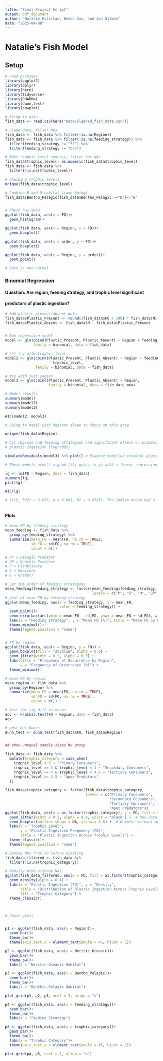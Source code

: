 ```yaml
---
title: "Final Project Script"
output: pdf_document
author: "Natalie Holsclaw, Becca Cox, and Jon Gilman"
date: "2025-04-08"
---
```



# Natalie's Fish Model

## Setup

```r
# Load packages
library(ggplot2)
library(dplyr)
library(here)
library(tidyverse)
library(DHARMa)
library(dunn.test)
library(cowplot)

# Bring in data
fish_data <- read.csv(here("Data/cleaned_fish_data.csv"))

# Clean data, filter NAs
fish_data <- fish_data %>% filter(!is.na(Region))
fish_data <- fish_data %>% filter(!is.na(feeding_strategy)) %>% 
  filter(feeding_strategy != "??") %>% 
  filter(feeding_strategy != "n/a")

# Make trophic level numeric, filter for NAs
fish_data$trophic_level<- as.numeric(fish_data$trophic_level)
fish_data <- fish_data %>% 
  filter(!is.na(trophic_level))

# Checking trophic levels
unique(fish_data$trophic_level)

# Combine B and D habitat (same thing)
fish_data$Bentho_Pelagic[fish_data$Bentho_Pelagic =="D"]<-"B"


# Check raw data
ggplot(fish_data, aes(x = FO))+
  geom_histogram()

ggplot(fish_data, aes(x = Region, y = FO))+
  geom_boxplot()

ggplot(fish_data, aes(x = order, y = FO))+
  geom_boxplot()

ggplot(fish_data, aes(x = Region, y = order))+
  geom_point()

# Data is non-normal

```

### Binomial Regression

#### Question: Are region, feeding strategy, and trophic level significant 
#### predictors of plastic ingestion?

```r
# Add plastic present/absent data
fish_data$Plastic_Present <- round((fish_data$FO / 100) * fish_data$N)
fish_data$Plastic_Absent <- fish_data$N - fish_data$Plastic_Present


# Run regression model
model <- glm(cbind(Plastic_Present, Plastic_Absent) ~ Region + feeding_strategy, 
             family = binomial, data = fish_data)

# *** try with trophic level
model2 <- glm(cbind(Plastic_Present, Plastic_Absent) ~ Region + feeding_strategy +
                      trophic_level,
              family = binomial, data = fish_data)

# try with just region
model3 <- glm(cbind(Plastic_Present, Plastic_Absent) ~ Region,
                    family = binomial, data = fish_data_new)

# Model results
summary(model)
summary(model2)
summary(model3)

AIC(model2, model3)

# Going to model with Regions alone to focus on this area

unique(fish_data$Region)

# All regions and feeding strategies had significant effect on probability of 
# plastic ingestion (log-odds) 

simulateResiduals(model3) %>% plot() # Examine modified residual plots

# These models aren't a good fit; going to go with a linear regression model

lg <- lm(FO ~ Region, data = fish_data)
summary(lg)
plot(lg)

AIC(lg)

# (F(5, 397) = 6.003, p < 0.001, R2 = 0.0703). The Indian Ocean had a significantly lower FO than the North Atlantic (B = -11.82, p = 0.031) while the North Pacific had a significantly higher FO (B = 15.21, p = 0.0017). The South Atlantic (B = -9.19, p = 0.23), Mediterranean (B = 5.74, p = 0.25), and South Pacific (B = -7.96, p = 0.091) had no significant difference in FO compared to the North Atlantic. Although region has a significant effect on FO, the R2 suggests only 7% of variance in FO is explained by region. The AIC value for this model was 3951.05 and residuals displayed constant variance and were approximately normally distributed



```

#### Plots

```r

# mean FO by feeding strategy
mean_feeding <- fish_data %>% 
  group_by(feeding_strategy) %>% 
  summarize(mean_FO = mean(FO, na.rm = TRUE),
            sd_FO = sd(FO, na.rm = TRUE),
            count = n())

# PP = Pelagic Predator
# BP = Benthic Predator
# P = Planktivore
# O = Omnivore
# G = Grazer)

# Set the order of feeding strategies
mean_feeding$feeding_strategy <- factor(mean_feeding$feeding_strategy,
                                        levels = c("P", "G", "O", "BP", "PP"))
# plot of mean FO by feeding strategy
ggplot(mean_feeding, aes(x = feeding_strategy, y = mean_FO, 
                         color = feeding_strategy)) +
  geom_point()+
  geom_errorbar(aes(ymin = mean_FO - sd_FO, ymax = mean_FO + sd_FO), width = 0.2) +
  labs(x = "Feeding Strategy", y = "Mean FO (%)", title = "Mean FO by Feeding Strategy") +
  theme_minimal()+
  theme(legend.position = "none")


# FO by region
ggplot(fish_data, aes(x = Region, y = FO)) +
  geom_boxplot(fill = "skyblue", alpha = 0.6) +
  geom_jitter(width = 0.2, alpha = 0.3) +
  labs(title = "Frequency of Occurrence by Region",
       y = "Frequency of Occurrence (%)") +
  theme_minimal()

# mean FO by region
mean_region <- fish_data %>% 
  group_by(Region) %>% 
  summarize(mean_FO = mean(FO, na.rm = TRUE),
            sd_FO = sd(FO, na.rm = TRUE),
            count = n())

# test for sig diff in means
aov <- kruskal.test(FO ~ Region, data = fish_data)
aov

# post hoc Dunns
dunn_test <- dunn.test(fish_data$FO, fish_data$Region)


## show unequal sample sizes by group

fish_data <- fish_data %>%
  mutate(trophic_category = case_when(
    trophic_level < 3 ~ "Primary Consumers",
    trophic_level >= 3 & trophic_level < 4 ~ "Secondary Consumers",
    trophic_level >= 4 & trophic_level < 4.5 ~ "Tertiary Consumers",
    trophic_level >= 4.5 ~ "Apex Predators"
  ))

fish_data$trophic_category <- factor(fish_data$trophic_category,
                                     levels = c("Primary Consumers",
                                                "Secondary Consumers",
                                                "Tertiary Consumers",
                                                "Apex Predators"))
ggplot(fish_data, aes(x = as.factor(trophic_category), y = FO, fill = trophic_category)) +
  geom_jitter(width = 0.2, alpha = 0.4, color = "black") +  # Raw data points
  geom_boxplot(outlier.shape = NA, alpha = 0.6) +  # Boxplot without outliers
  labs(x = "Trophic Level", 
       y = "Plastic Ingestion Frequency (FO)", 
       title = "Plastic Ingestion Across Trophic Levels") +
  theme_classic()+
  theme(legend.position = "none")

# Remove NAs from FO before plotting
fish_data_filtered <- fish_data %>%
  filter(!is.na(trophic_category))

# Density plot without NAs
ggplot(fish_data_filtered, aes(x = FO, fill = as.factor(trophic_category))) +
  geom_density(alpha = 0.4) +
  labs(x = "Plastic Ingestion (FO)", y = "Density",
       title = "Distribution of Plastic Ingestion Across Trophic Levels",
       fill = "Trophic Category") +
  theme_classic()



# Count plots


p1 <- ggplot(fish_data, aes(x = Region))+
  geom_bar()+
  theme_bw()+
  theme(axis.text.x = element_text(angle = 45, hjust = 1))

p2 <- ggplot(fish_data, aes(x = Neritic_Oceanic))+
  geom_bar()+
  theme_bw()+
  labs(x = "Neritic-Oceanic Habitat")

p3 <- ggplot(fish_data, aes(x = Bentho_Pelagic))+
  geom_bar()+
  theme_bw()+
  labs(x = "Benthic-Pelagic Habitat")

plot_grid(p1, p2, p3, ncol = 3, align = "v")

p4 <- ggplot(fish_data, aes(x = feeding_strategy))+
  geom_bar()+
  theme_bw()+
  labs(x = "Feeding Strategy")

p5 <- ggplot(fish_data, aes(x = trophic_category))+
  geom_bar()+
  theme_bw()+
  labs(x = "Trophic Category")+
  theme(axis.text.x = element_text(angle = 45, hjust = 1))

plot_grid(p4, p5, ncol = 2, align = "v")


```


